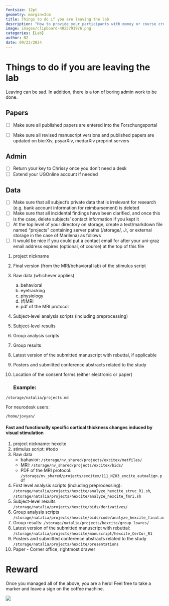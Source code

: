 ```yaml
---
fontsize: 12pt
geometry: margin=3cm
title: Things to do if you are leaving the lab
description: "How to provide your participants with money or course credit for experiment participation"
image: images/clipboard-4025791976.png
categories: [Lab]
author: NZ
date: 09/23/2024
---
```


# Things to do if you are leaving the lab

Leaving can be sad. In addition, there is a ton of boring admin work to be done.

## Papers

-   [ ] Make sure all published papers are entered into the Forschungsportal

-   [ ] Make sure all revised manuscript versions and published papers are updated on biorXiv, psyarXiv, medarXiv preprint servers

## Admin

-   [ ] Return your key to Chrissy once you don't need a desk
-   [ ] Extend your UGOnline account if needed

## Data

-   [ ] Make sure that all subject's private data that is irrelevant for research (e.g. bank account information for reimbursement) is deleted
-   [ ] Make sure that all incidental findings have been clarified, and once this is the case, delete subjects' contact information if you kept it
-   [ ] At the top level of your directory on storage, create a text/markdown file named "projects" containing server paths (/storage/, J:, or external storage in the case of Marilena) as follows
-   [ ] It would be nice if you could put a contact email for after your uni-graz email address expires (optional, of course) at the top of this file

1.  project nickname

2.  Final version (from the MRI/behavioral lab) of the stimulus script

3.  Raw data (whichever applies)

    a.  behavioral
    b.  eyetracking
    c.  physiology
    d.  (f)MRI
    e.  pdf of the MRI protocol

4.  Subject-level analysis scripts (including preprocessing)

5.  Subject-level results

6.  Group analysis scripts

7.  Group results

8.  Latest version of the submitted manuscript with rebuttal, if applicable

9.  Posters and submitted conference abstracts related to the study

10. Location of the consent forms (either electronic or paper)

    ### Example:

`/storage/natalia/projects.md`

For neurodesk users:

```         
/home/jovyan/
```

#### Fast and functionally specific cortical thickness changes induced by visual stimulation

1.  project nickname: hexcite
2.  stimulus script: #todo
3.  Raw data
    -   bahavior: `/storage/nv_shared/projects/excitex/matfiles/`
    -   MRI: `/storage/nv_shared/projects/excitex/bids/`
    -   PDF of the MRI protocol: `/storage/nv_shared/projects/excitex/111_NZ03_excite_autoalign.pdf`
4.  First level analysis scripts (including preprocessing): `/storage/natalia/projects/hexcite/analyze_hexcite_struc_R1.sh`, `/storage/natalia/projects/hexcite/analyze_hexcite_fmri.sh`
5.  Subject-level results `/storage/natalia/projects/hexcite/bids/derivatives/`
6.  Group analysis scripts `/storage/natalia/projects/hexcite/bids/code/analyze_hexcite_final.m`
7.  Group results: `/storage/natalia/projects/hexcite/group_lowres/`
8.  Latest version of the submitted manuscript with rebuttal: `/storage/natalia/projects/hexcite/manuscript/hexcite_CerCor_R1`
9.  Posters and submitted conference abstracts related to the study `/storage/natalia/projects/hexcite/presentations`
10. Paper - Corner office, rightmost drawer

# Reward

Once you managed all of the above, you are a hero! Feel free to take a marker and leave a sign on the coffee machine.

![](images/clipboard-4025791976.png)
